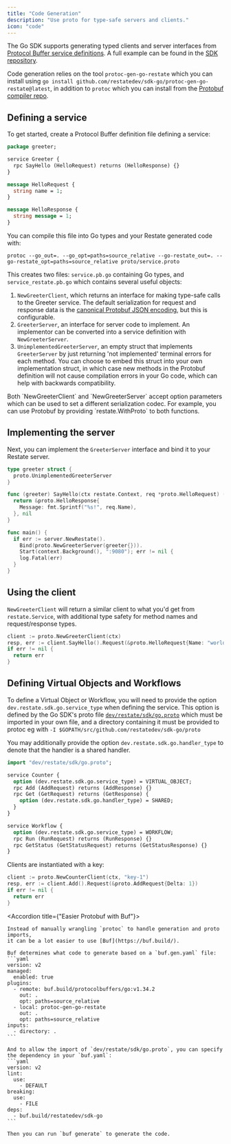 ```yaml
---
title: "Code Generation"
description: "Use proto for type-safe servers and clients."
icon: "code"
---
```


The Go SDK supports generating typed clients and server interfaces from
[Protocol Buffer service definitions](https://protobuf.dev/programming-guides/proto3/#services).
A full example can be found in the [SDK repository](https://github.com/restatedev/sdk-go/tree/main/examples/codegen).

Code generation relies on the tool `protoc-gen-go-restate` which you can install using
`go install github.com/restatedev/sdk-go/protoc-gen-go-restate@latest`, in addition to `protoc`
which you can install from the [Protobuf compiler repo](https://github.com/protocolbuffers/protobuf#protobuf-compiler-installation).

## Defining a service

To get started, create a Protocol Buffer definition file defining a service:

```proto service.proto {"CODE_LOAD::go/develop/codegen/proto/service.proto#service"} 
package greeter;

service Greeter {
  rpc SayHello (HelloRequest) returns (HelloResponse) {}
}

message HelloRequest {
  string name = 1;
}

message HelloResponse {
  string message = 1;
}
```

You can compile this file into Go types and your Restate generated code with:

```shell
protoc --go_out=. --go_opt=paths=source_relative --go-restate_out=. --go-restate_opt=paths=source_relative proto/service.proto
```

This creates two files: `service.pb.go` containing Go types, and `service_restate.pb.go` which contains several useful objects:
1. `NewGreeterClient`, which returns an interface for making type-safe calls to the Greeter service. The default serialization
   for request and response data is the [canonical Protobuf JSON encoding](https://protobuf.dev/programming-guides/proto3/#json),
   but this is configurable.
2. `GreeterServer`, an interface for server code to implement. An implementor can be converted into a service definition with
   `NewGreeterServer`.
3. `UnimplementedGreeterServer`, an empty struct that implements `GreeterServer` by just returning 'not implemented' terminal
   errors for each method. You can choose to embed this struct into your own implementation struct, in which case new methods
   in the Protobuf definition will not cause compilation errors in your Go code, which can help with backwards compatibility.

<Info>
    Both `NewGreeterClient` and `NewGreeterServer` accept option parameters which can be used to set a different serialization codec.
    For example, you can use Protobuf by providing `restate.WithProto` to both functions.
</Info>

## Implementing the server

Next, you can implement the `GreeterServer` interface and bind it to your Restate server.

```go {"CODE_LOAD::go/develop/codegen/codegen.go#server"} 
type greeter struct {
  proto.UnimplementedGreeterServer
}

func (greeter) SayHello(ctx restate.Context, req *proto.HelloRequest) (*proto.HelloResponse, error) {
  return &proto.HelloResponse{
    Message: fmt.Sprintf("%s!", req.Name),
  }, nil
}

func main() {
  if err := server.NewRestate().
    Bind(proto.NewGreeterServer(greeter{})).
    Start(context.Background(), ":9080"); err != nil {
    log.Fatal(err)
  }
}
```

## Using the client

`NewGreeterClient` will return a similar client to what you'd get from `restate.Service`, with additional
type safety for method names and request/response types.

```go {"CODE_LOAD::go/develop/codegen/codegen.go#client"} 
client := proto.NewGreeterClient(ctx)
resp, err := client.SayHello().Request(&proto.HelloRequest{Name: "world"})
if err != nil {
  return err
}
```

## Defining Virtual Objects and Workflows

To define a Virtual Object or Workflow, you will need to provide the option `dev.restate.sdk.go.service_type` when defining the service.
This option is defined by the Go SDK's proto file
[`dev/restate/sdk/go.proto`](https://github.com/restatedev/sdk-go/blob/main/proto/dev/restate/sdk/go.proto) which must be imported in your own file,
and a directory containing it must be provided to protoc eg with `-I $GOPATH/src/github.com/restatedev/sdk-go/proto`

You may additionally provide the option `dev.restate.sdk.go.handler_type` to denote that the handler is a shared handler.

```proto service.proto {"CODE_LOAD::go/develop/codegen/proto/service.proto#virtual_object"} 
import "dev/restate/sdk/go.proto";

service Counter {
  option (dev.restate.sdk.go.service_type) = VIRTUAL_OBJECT;
  rpc Add (AddRequest) returns (AddResponse) {}
  rpc Get (GetRequest) returns (GetResponse) {
    option (dev.restate.sdk.go.handler_type) = SHARED;
  }
}

service Workflow {
  option (dev.restate.sdk.go.service_type) = WORKFLOW;
  rpc Run (RunRequest) returns (RunResponse) {}
  rpc GetStatus (GetStatusRequest) returns (GetStatusResponse) {}
}
```

Clients are instantiated with a key:
```go {"CODE_LOAD::go/develop/codegen/codegen.go#virtual_object_client"} 
client := proto.NewCounterClient(ctx, "key-1")
resp, err := client.Add().Request(&proto.AddRequest{Delta: 1})
if err != nil {
  return err
}
```

<Accordion title={"Easier Protobuf with Buf"}>

    Instead of manually wrangling `protoc` to handle generation and proto imports,
    it can be a lot easier to use [Buf](https://buf.build/).

    Buf determines what code to generate based on a `buf.gen.yaml` file:
    ```yaml
    version: v2
    managed:
      enabled: true
    plugins:
      - remote: buf.build/protocolbuffers/go:v1.34.2
        out: .
        opt: paths=source_relative
      - local: protoc-gen-go-restate
        out: .
        opt: paths=source_relative
    inputs:
      - directory: .
    ```

    And to allow the import of `dev/restate/sdk/go.proto`, you can specify the dependency in your `buf.yaml`:
    ```yaml
    version: v2
    lint:
      use:
        - DEFAULT
    breaking:
      use:
        - FILE
    deps:
      - buf.build/restatedev/sdk-go
    ```

    Then you can run `buf generate` to generate the code.
</Accordion>
